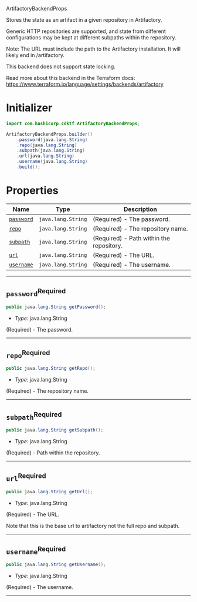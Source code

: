  ArtifactoryBackendProps <a name="ArtifactoryBackendProps" id="cdktf.ArtifactoryBackendProps"></a>

Stores the state as an artifact in a given repository in Artifactory.

Generic HTTP repositories are supported, and state from different configurations
may be kept at different subpaths within the repository.

Note: The URL must include the path to the Artifactory installation.
It will likely end in /artifactory.

This backend does not support state locking.

Read more about this backend in the Terraform docs:
https://www.terraform.io/language/settings/backends/artifactory

# Initializer <a name="Initializer" id="cdktf.ArtifactoryBackendProps.Initializer"></a>

```java
import com.hashicorp.cdktf.ArtifactoryBackendProps;

ArtifactoryBackendProps.builder()
    .password(java.lang.String)
    .repo(java.lang.String)
    .subpath(java.lang.String)
    .url(java.lang.String)
    .username(java.lang.String)
    .build();
```

# Properties <a name="Properties" id="Properties"></a>

| **Name** | **Type** | **Description** |
| --- | --- | --- |
| <code><a href="#cdktf.ArtifactoryBackendProps.property.password">password</a></code> | <code>java.lang.String</code> | (Required) - The password. |
| <code><a href="#cdktf.ArtifactoryBackendProps.property.repo">repo</a></code> | <code>java.lang.String</code> | (Required) - The repository name. |
| <code><a href="#cdktf.ArtifactoryBackendProps.property.subpath">subpath</a></code> | <code>java.lang.String</code> | (Required) - Path within the repository. |
| <code><a href="#cdktf.ArtifactoryBackendProps.property.url">url</a></code> | <code>java.lang.String</code> | (Required) - The URL. |
| <code><a href="#cdktf.ArtifactoryBackendProps.property.username">username</a></code> | <code>java.lang.String</code> | (Required) - The username. |

---

## `password`<sup>Required</sup> <a name="password" id="cdktf.ArtifactoryBackendProps.property.password"></a>

```java
public java.lang.String getPassword();
```

- *Type:* java.lang.String

(Required) - The password.

---

## `repo`<sup>Required</sup> <a name="repo" id="cdktf.ArtifactoryBackendProps.property.repo"></a>

```java
public java.lang.String getRepo();
```

- *Type:* java.lang.String

(Required) - The repository name.

---

## `subpath`<sup>Required</sup> <a name="subpath" id="cdktf.ArtifactoryBackendProps.property.subpath"></a>

```java
public java.lang.String getSubpath();
```

- *Type:* java.lang.String

(Required) - Path within the repository.

---

## `url`<sup>Required</sup> <a name="url" id="cdktf.ArtifactoryBackendProps.property.url"></a>

```java
public java.lang.String getUrl();
```

- *Type:* java.lang.String

(Required) - The URL.

Note that this is the base url to artifactory not the full repo and subpath.

---

## `username`<sup>Required</sup> <a name="username" id="cdktf.ArtifactoryBackendProps.property.username"></a>

```java
public java.lang.String getUsername();
```

- *Type:* java.lang.String

(Required) - The username.

---
